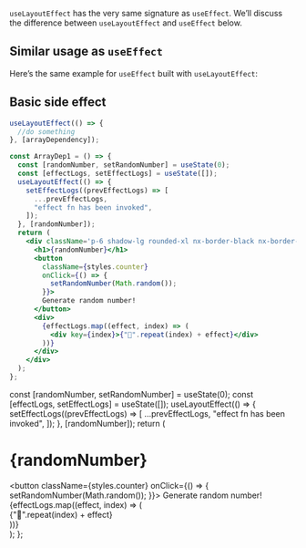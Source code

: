 
`useLayoutEffect` has the very same signature as `useEffect`. We’ll discuss the difference between `useLayoutEffect` and `useEffect` below.

## Similar usage as `useEffect`

Here’s the same example for `useEffect` built with `useLayoutEffect`:

## Basic side effect

```jsx
useLayoutEffect(() => {
  //do something
}, [arrayDependency]);
```

```jsx
const ArrayDep1 = () => {
  const [randomNumber, setRandomNumber] = useState(0);
  const [effectLogs, setEffectLogs] = useState([]);
  useLayoutEffect(() => {
    setEffectLogs((prevEffectLogs) => [
      ...prevEffectLogs,
      "effect fn has been invoked",
    ]);
  }, [randomNumber]);
  return (
    <div className='p-6 shadow-lg rounded-xl nx-border-black nx-border-opacity-[0.04] nx-bg-opacity-[0.03] nx-bg-black nx-break-words nx-rounded-md nx-border nx-py-0.5 nx-px-[.25em] nx-text-[.9em] dark:nx-border-white/10 dark:nx-bg-white/10'>
      <h1>{randomNumber}</h1>
      <button
        className={styles.counter}
        onClick={() => {
          setRandomNumber(Math.random());
        }}>
        Generate random number!
      </button>
      <div>
        {effectLogs.map((effect, index) => (
          <div key={index}>{"🍔".repeat(index) + effect}</div>
        ))}
      </div>
    </div>
  );
};
```

  const [randomNumber, setRandomNumber] = useState(0);
  const [effectLogs, setEffectLogs] = useState([]);
  useLayoutEffect(() => {
    setEffectLogs((prevEffectLogs) => [
      ...prevEffectLogs,
      "effect fn has been invoked",
    ]);
  }, [randomNumber]);
  return (
    <div className='p-6 shadow-lg rounded-xl nx-border-black nx-border-opacity-[0.04] nx-bg-opacity-[0.03] nx-bg-black nx-break-words nx-rounded-md nx-border nx-py-0.5 nx-px-[.25em] nx-text-[.9em] dark:nx-border-white/10 dark:nx-bg-white/10'>
      <h1>{randomNumber}</h1>
      <button
        className={styles.counter}
        onClick={() => {
          setRandomNumber(Math.random());
        }}>
        Generate random number!
      </button>
      <div>
        {effectLogs.map((effect, index) => (
          <div key={index}>{"🍔".repeat(index) + effect}</div>
        ))}
      </div>
    </div>
  );
};

<ArrayDep1 />
